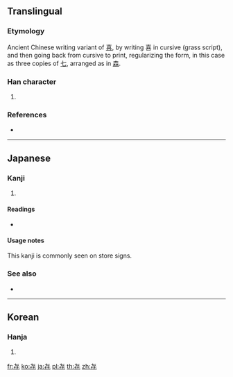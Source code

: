 {{character info/new}}
==Translingual==

===Etymology===
Ancient Chinese writing variant of [[喜]], by writing 喜 in cursive (grass script), and then going back from cursive to print, regularizing the form, in this case as three copies of [[七]], arranged as in [[森]].

===Han character===
{{Han char|rn=1|rad=一|as=05|sn=6|four=40714|canj=PPP|ids=⿱七⿰七七}}

# {{defn|Han|sort=一05}}

===References===
* {{Han ref|kx=0078.101|dkj=|dj=|hdz=|uh=3402|ud=13314|bh=|bd=}}

----

==Japanese==

===Kanji===
{{ja-kanji|grade=9|rs=一05}}

# {{alternative form of|喜|lang=ja}}

====Readings====
* {{ja-readings|on=[[き]] (ki), [[し]] (shi)|kun=[[よろこぶ]] (yorokobu), [[よろこび]] (yorokobi)}}

====Usage notes====
This kanji is commonly seen on store signs.

===See also===
* {{l|ja|喜寿}}<!-- name for 77th birthday, b/c 㐂 – which looks like 七十七 – is a variant of 喜 -->

----

==Korean==

===Hanja===
{{ko-hanja|hangeul=[[칠]], [[희]]|rv=chil, hui|mr=ch'il, hŭi|y=chil, huy|eumhun=기쁘다|ehrv=gippeuda|ehmr=kippŭda|ehy=kipputa}}

# {{defn|lang=ko|sort=一05}}

[[fr:㐂]]
[[ko:㐂]]
[[ja:㐂]]
[[pl:㐂]]
[[th:㐂]]
[[zh:㐂]]